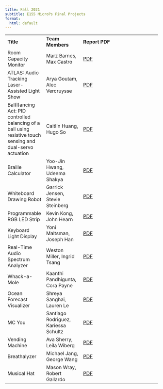 ```yaml
---
title: Fall 2021
subtitle: E155 MicroPs Final Projects 
format:
  html: default
---
```


|  |  |  |
|------------------|------------------|-------------------------------------|
| **Title** | **Team Members** | **Report PDF** |
| Room Capacity Monitor | Marz Barnes, Max Castro | [PDF](./pdfs/Barnes_Castro.pdf) |
| ATLAS: Audio Tracking Laser-Assisted Light Show | Arya Goutam, Alec Vercruysse | [PDF](./pdfs/Goutam_Vercruysse.pdf) |
| Bal(l)ancing Act: PID controlled balancing of a ball using resistive touch sensing and dual-servo actuation | Caitlin Huang, Hugo So | [PDF](./pdfs/Huang_So.pdf) |
| Braille Calculator | Yoo-Jin Hwang, Udeema Shakya | [PDF](./pdfs/Hwang_Shakya.pdf) |
| Whiteboard Drawing Robot | Garrick Jensen, Stevie Steinberg | [PDF](./pdfs/Jensen_Steinberg.pdf) |
| Programmable RGB LED Strip | Kevin Kong, John Hearn | [PDF](./pdfs/Kong_Hearn.pdf) |
| Keyboard Light Display | Yoni Maltsman, Joseph Han | [PDF](./pdfs/Maltsman_Han.pdf) |
| Real-Time Audio Spectrum Analyzer | Weston Miller, Ingrid Tsang | [PDF](./pdfs/Miller_Tsang.pdf) |
| Whack-a-Mole | Kaanthi Pandhigunta, Cora Payne | [PDF](./pdfs/Pandhigunta_Payne.pdf) |
| Ocean Forecast Visualizer | Shreya Sanghai, Lauren Le | [PDF](./pdfs/Sanghai_Le.pdf) |
| MC You | Santiago Rodriguez, Kariessa Schultz | [PDF](./pdfs/Schultz_Rodriguez.pdf) |
| Vending Machine | Ava Sherry, Leila Wiberg | [PDF](./pdfs/Sherry_Wiberg.pdf) |
| Breathalyzer | Michael Jang, George Wang | [PDF](./pdfs/Wang_Jang.pdf) |
| Musical Hat | Mason Wray, Robert Gallardo | [PDF](./pdfs/Wray_Gallardo.pdf) |
